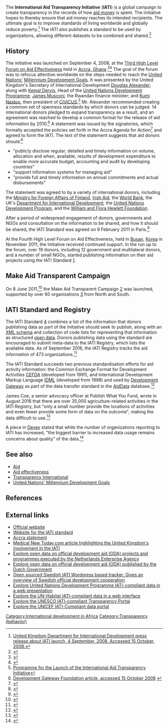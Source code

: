 The '''International Aid Transparency Initiative''' ('''IATI''') is a global campaign to create transparency in the records of how [[Aid|aid money]] is spent. The initiative hopes to thereby ensure that aid money reaches its intended recipients. The ultimate goal is to improve standards of living worldwide and globally reduce poverty.<ref>[http://www.dfid.gov.uk/news/files/pressreleases/aid-transparency-intiative.asp United Kingdom Department for International Development press release about IATI launch, 4 September, 2008. Accessed 15 October, 2008.]</ref> The IATI also publishes a standard to be used by organizations, allowing different datasets to be combined and shared.<ref>{{cite web |url=https://www.theguardian.com/global-development-professionals-network/2014/jan/30/iati-aid-transparency-standard-maturing |date=2014-01-30 |title=Has the aid transparency standard come of age? |publisher=''[[The Guardian]]'' |accessdate=September 6, 2016 |author=Sarah Johns}}</ref>

==History==
The initiative was launched on September 4, 2008, at the [[Aid effectiveness#Third High Level Forum on Aid Effectiveness, Accra, September 2008|Third High Level Forum on Aid Effectiveness]] held in [[Accra, Ghana]].<ref>{{cite web |url=http://www.aidtransparency.net/wp-content/uploads/2015/11/Paper-2A-Evaluation-Report-1-IATI-as-a-Political-Initiative1.pdf |title=Evaluation of the International Aid Transparency Initiative IATI: "Evaluation of IATI as a Political Initiative": Final Report |first1=Ian C. |last1=Davies |first2=Julia | last2=Brümmer |first3=Sara |last3=Vaca |first4=Lauren |last4=Weiss |date=October 2015 |accessdate=September 11, 2016}}</ref>{{rp|3}}<ref>{{cite web |url=http://blog.transparency.org/2013/01/17/my-ceo-will-tear-off-my-head-if-i-suggest-to-him-that-we-implement-iati/ |title=“My CEO will tear off my head, if I suggest to him that we implement IATI.” |publisher=Space for Transparency |accessdate=September 9, 2016 |date=January 17, 2013 |author=Claudia Schwegmann}}</ref> The goal of the forum was to refocus attention worldwide on the steps needed to reach the [[United Nations|United Nations']] [[Millennium Development Goals]]. It was presented by the United Kingdom's Secretary of International Development [[Douglas Alexander]]; along with [[Kemal Derviş]], Head of the [[United Nations Development Programme]]; [[James Musconi]], the Rwandan finance minister; and [[Kumi Naidoo]], then president of [[CIVICUS]].<ref>[http://siteresources.worldbank.org/ACCRAEXT/Resources/4700790-1219773241752/IATI-Launch-Programme-280808.pdf Programme for the Launch of the International Aid Transparency Initiative]</ref> Mr. Alexander recommended creating a common set of openness standards by which donors can be judged. 14 international donors pledged to expand transparency as a result, and an agreement was reached to develop a common format for the release of aid information by 2010.<ref>[http://www.dgfoundation.org/news-events/international-aid-transparency-initiative.html [[Development Gateway]] Foundation article, accessed 15 October 2008] {{wayback|url=http://www.dgfoundation.org/news-events/international-aid-transparency-initiative.html |date=20081013220515 }}</ref> A statement was issued by the signatories, which formally accepted the policies set forth in the Accra Agenda for Action<ref>{{cite web |url=http://www.accrahlf.net/WBSITE/EXTERNAL/ACCRAEXT/0,,contentMDK:21690826~menuPK:64861649~pagePK:64861884~piPK:64860737~theSitePK:4700791,00.html |archiveurl=https://web.archive.org/web/20081015030839/http://www.accrahlf.net/WBSITE/EXTERNAL/ACCRAEXT/0,,contentMDK:21690826~menuPK:64861649~pagePK:64861884~piPK:64860737~theSitePK:4700791,00.html |archivedate=October 15, 2008 |title=Accra Agenda for Action |publisher=Accra High Level Forum}}</ref> and agreed to form the IATI. The text of the statement suggests that aid donors should:<ref>{{cite web |url=http://www.aidtransparency.net/wp-content/uploads/2009/06/iati-accra-statement-p1.pdf |title=International Aid Transparency Initiative Accra Statement |date=September 4, 2008 |website=aidtransparency.net}}</ref>{{rp|1}}

*"publicly disclose regular, detailed and timely information on volume, allocation and when, available, results of development expenditure to enable more accurate budget, accounting and audit by developing countries"
*"support information systems for managing aid"
*"provide full and timely information on annual commitments and actual disbursements"

The statement was agreed to by a variety of international donors, including the [[Ministry for Foreign Affairs (Finland)|Ministry for Foreign Affairs of Finland]], [[Irish Aid]], the [[World Bank]], the UK's [[Department for International Development]], the [[United Nations Development Program]], and the [[William and Flora Hewlett Foundation]].

After a period of widespread engagement of donors, governments and NGOs and consultation on the information to be shared, and how it should be shared, the IATI Standard was agreed on 9 February 2011 in Paris.<ref>{{cite web|url=http://www.aidtransparency.net/news/final-agreement-reached-on-iati-standard |title=Final agreement reached on IATI standard &#124; International Aid Transparency Initiative (IATI) |publisher=Aidtransparency.net |date=2011-03-14 |accessdate=2013-06-24}}</ref>

At the Fourth High Level Forum on Aid Effectiveness, held in [[Busan]], [[Korea]] in November 2011, the Initiative received continued support. In the run up to the forum, over 19 donors, including 12 government and multilateral donors, and a number of small NGOs, started publishing information on their aid projects using the IATI Standard [http://www.aidtransparency.net].

==Make Aid Transparent Campaign==

On 8 June 2011,<ref>{{cite web|url=http://www.modernizeaid.net/2011/06/08/pwyf-launches-campaign-to-make-aid-transparent/ |title=PWYF Launches Campaign to Make Aid Transparent • Modernizing Foreign Assistance Network |publisher=Modernizeaid.net |date=2011-06-08 |accessdate=2013-06-24}}</ref> the Make Aid Transparent Campaign [http://www.makeaidtransparent.org] was launched, supported by over 60 organisations [http://makeaidtransparent.org/about.htm] from North and South.

==IATI Standard and Registry==

The IATI Standard [http://www.iatistandard.org] combines a list of the information that donors publishing data as part of the Initiative should seek to publish, along with an [[XML schema]] and collection of code lists for representing that information as structured [[open data]]. Donors publishing data using the standard are encouraged to submit meta-data to the IATI Registry, which lists the available data. As of September 2016, the IATI Registry tracks the aid information of 473 organizations.<ref>{{cite web |url=https://iatiregistry.org/ |title=Welcome - IATI Registry |accessdate=September 6, 2016}}</ref>

The IATI Standard succeeds two previous standardisation efforts for aid activity information: the Common Exchange Format for Development Activities [[Common exchange format for development information (CEFDA)|CEFDA]] (developed from 1991), and International Development Markup Language [[International development markup language (IDML)|IDML]] (developed from 1998) and used by [[Development Gateway]] as part of the data transfer standard in the [[AidData]] database.<ref>{{cite web|url=http://idmlinitiative.org/ |title=The IDML Initiative |publisher=The IDML Initiative |date= |accessdate=2013-06-24}}</ref>

James Coe, a senior advocacy officer at Publish What You Fund, wrote in August 2016 that there are over 35,000 agriculture-related activities in the IATI Registry, but "only a small number provide the locations of activities and even fewer provide some form of data on the outcome", making the data difficult to use.<ref>{{cite web |url=http://www.developmentgateway.org/2016/08/18/open-data-and-agricultural-aid/ |title=Open Data And Agricultural Aid: The Next Step In Tackling Hunger |publisher= Development Gateway |accessdate=September 9, 2016 |date=August 18, 2016 |author=James Coe}}</ref>

A piece in [[Devex]] stated that while the number of organizations reporting to IATI has increased, "the biggest barrier to increased data usage remains concerns about quality" of the data.<ref>{{cite web |url=https://www.devex.com/news/are-ngos-doing-enough-to-share-data-88455 |date=July 25, 2016 |title=Are NGOs doing enough to share data? |publisher=[[Devex]] |accessdate=September 11, 2016 |author=Kelli Rogers}}</ref>

==See also==
*[[Aid]]
*[[Aid effectiveness]]
*[[Transparency International]]
*[[Millennium Development Goals|United Nations' Millennium Development Goals]]

==References==
{{reflist|30em}}

==External links==
*[http://www.aidtransparency.net/ Official website]
*[http://iatistandard.org/ Website for the IATI standard]
*[http://www.aidtransparency.net/wp-content/uploads/2009/06/iati-accra-statement-p1.pdf Accra statement]
*[http://www.medicalnewstoday.com/articles/120289.php Medical New Today.com article highlighting the United Kingdom's involvement in the IATI]
*[https://aiddata.rvo.nl/ Explore open data on official development aid (ODA) projects and programmes executed by the Netherlands Enterprise Agency]
*[http://www.openaid.nl Explore open data on official development aid (ODA) published by the Dutch Government]
*[http://www.openaid.se Open sourced Swedish IATI Wordpress based tracker. Gives an overview of Swedish official development cooperation ]
*[http://open.undp.org Explore United Nations Development Programme IATI-compliant data in a web presentation]
*[http://open.unhabitat.org Explore the UN-Habitat  IATI-compliant data in a web interface]
*[http://opendata.unesco.org/ Explore the UNESCO IATI-compliant Transparency Portal]
*[http://open.unicef.org Explore the UNICEF IATI-Compliant data portal]

[[Category:International development in Africa]]
[[Category:Transparency (behavior)]]

